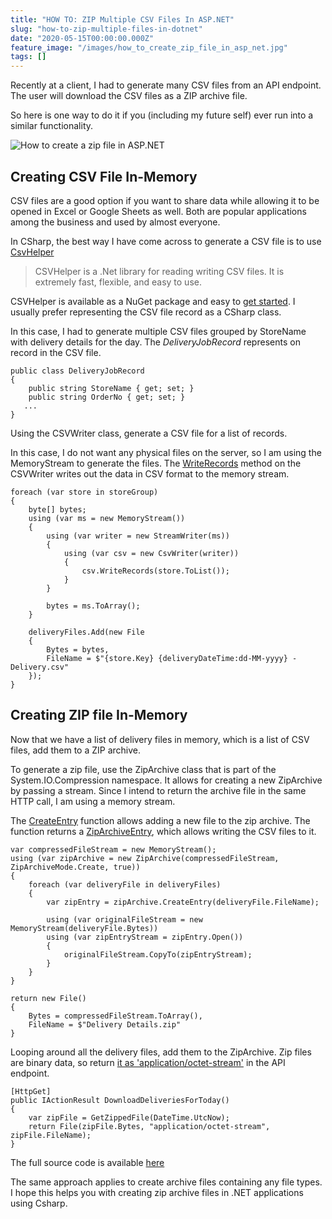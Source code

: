 ```yaml
---
title: "HOW TO: ZIP Multiple CSV Files In ASP.NET"
slug: "how-to-zip-multiple-files-in-dotnet"
date: "2020-05-15T00:00:00.000Z"
feature_image: "/images/how_to_create_zip_file_in_asp_net.jpg"
tags: []
---
```


Recently at a client, I had to generate many CSV files from an API endpoint. The user will download the CSV files as a ZIP archive file.

So here is one way to do it if you (including my future self) ever run into a similar functionality.

![How to create a zip file in ASP.NET](/images/how_to_create_zip_file_in_asp_net.jpg)

Creating CSV File In-Memory
---------------------------

CSV files are a good option if you want to share data while allowing it to be opened in Excel or Google Sheets as well. Both are popular applications among the business and used by almost everyone.

In CSharp, the best way I have come across to generate a CSV file is to use [CsvHelper](https://joshclose.github.io/CsvHelper/)

> CSVHelper is a .Net library for reading writing CSV files. It is extremely fast, flexible, and easy to use.

CSVHelper is available as a NuGet package and easy to [get started](https://joshclose.github.io/CsvHelper/getting-started). I usually prefer representing the CSV file record as a CSharp class.

In this case, I had to generate multiple CSV files grouped by StoreName with delivery details for the day. The _DeliveryJobRecord_ represents on record in the CSV file.

    public class DeliveryJobRecord
    {
        public string StoreName { get; set; }
        public string OrderNo { get; set; }
       ...
    }
    

Using the CSVWriter class, generate a CSV file for a list of records.

In this case, I do not want any physical files on the server, so I am using the MemoryStream to generate the files. The [WriteRecords](https://joshclose.github.io/CsvHelper/getting-started#writing-a-csv-file) method on the CSVWriter writes out the data in CSV format to the memory stream.

    foreach (var store in storeGroup)
    {
        byte[] bytes;
        using (var ms = new MemoryStream())
        {
            using (var writer = new StreamWriter(ms))
            {
                using (var csv = new CsvWriter(writer))
                {
                    csv.WriteRecords(store.ToList());
                }
            }
    
            bytes = ms.ToArray();
        }
    
        deliveryFiles.Add(new File
        {
            Bytes = bytes,
            FileName = $"{store.Key} {deliveryDateTime:dd-MM-yyyy} - Delivery.csv"
        });
    }
    

Creating ZIP file In-Memory
---------------------------

Now that we have a list of delivery files in memory, which is a list of CSV files, add them to a ZIP archive.

To generate a zip file, use the ZipArchive class that is part of the System.IO.Compression namespace. It allows for creating a new ZipArchive by passing a stream. Since I intend to return the archive file in the same HTTP call, I am using a memory stream.

The [CreateEntry](https://docs.microsoft.com/en-us/dotnet/api/system.io.compression.ziparchive.createentry?view=netcore-3.1) function allows adding a new file to the zip archive. The function returns a [ZipArchiveEntry](https://docs.microsoft.com/en-us/dotnet/api/system.io.compression.ziparchiveentry?view=netcore-3.1), which allows writing the CSV files to it.

    var compressedFileStream = new MemoryStream();
    using (var zipArchive = new ZipArchive(compressedFileStream, ZipArchiveMode.Create, true))
    {
        foreach (var deliveryFile in deliveryFiles)
        {
            var zipEntry = zipArchive.CreateEntry(deliveryFile.FileName);
    
            using (var originalFileStream = new MemoryStream(deliveryFile.Bytes))
            using (var zipEntryStream = zipEntry.Open())
            {
                originalFileStream.CopyTo(zipEntryStream);
            }
        }
    }
    
    return new File()
    {
        Bytes = compressedFileStream.ToArray(),
        FileName = $"Delivery Details.zip"
    }
    

Looping around all the delivery files, add them to the ZipArchive. Zip files are binary data, so return [it as 'application/octet-stream'](https://www.iana.org/assignments/media-types/application/zip) in the API endpoint.

    [HttpGet]
    public IActionResult DownloadDeliveriesForToday()
    {
        var zipFile = GetZippedFile(DateTime.UtcNow);
        return File(zipFile.Bytes, "application/octet-stream", zipFile.FileName);
    }
    

The full source code is available [here](https://github.com/rahulpnath/Blog/tree/master/ZippedCSVFiles)

The same approach applies to create archive files containing any file types. I hope this helps you with creating zip archive files in .NET applications using Csharp.